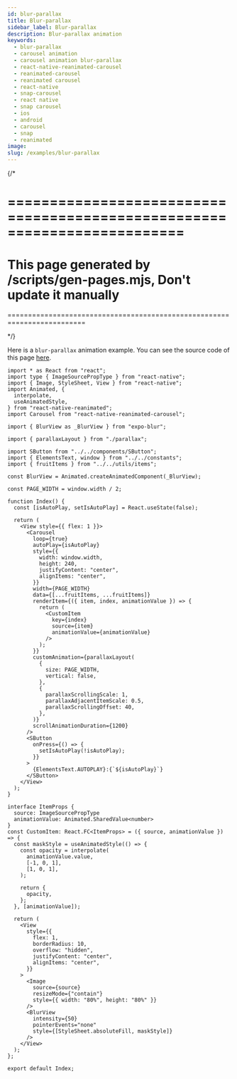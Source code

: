 ```yaml
---
id: blur-parallax
title: Blur-parallax
sidebar_label: Blur-parallax
description: Blur-parallax animation
keywords:
  - blur-parallax
  - carousel animation
  - carousel animation blur-parallax
  - react-native-reanimated-carousel
  - reanimated-carousel
  - reanimated carousel
  - react-native
  - snap-carousel
  - react native
  - snap carousel
  - ios
  - android
  - carousel
  - snap
  - reanimated
image:
slug: /examples/blur-parallax
---
```


{/* 

=========================================================================
=========================================================================
This page generated by /scripts/gen-pages.mjs, Don't update it manually 
=========================================================================
=========================================================================

*/}

Here is a `blur-parallax` animation example. You can see the source code of this page [here](https://github.com/dohooo/react-native-reanimated-carousel/blob/main/example/app/src/pages/blur-parallax/index.tsx).


<Page page='blur-parallax' />

```tsx copy
import * as React from "react";
import type { ImageSourcePropType } from "react-native";
import { Image, StyleSheet, View } from "react-native";
import Animated, {
  interpolate,
  useAnimatedStyle,
} from "react-native-reanimated";
import Carousel from "react-native-reanimated-carousel";

import { BlurView as _BlurView } from "expo-blur";

import { parallaxLayout } from "./parallax";

import SButton from "../../components/SButton";
import { ElementsText, window } from "../../constants";
import { fruitItems } from "../../utils/items";

const BlurView = Animated.createAnimatedComponent(_BlurView);

const PAGE_WIDTH = window.width / 2;

function Index() {
  const [isAutoPlay, setIsAutoPlay] = React.useState(false);

  return (
    <View style={{ flex: 1 }}>
      <Carousel
        loop={true}
        autoPlay={isAutoPlay}
        style={{
          width: window.width,
          height: 240,
          justifyContent: "center",
          alignItems: "center",
        }}
        width={PAGE_WIDTH}
        data={[...fruitItems, ...fruitItems]}
        renderItem={({ item, index, animationValue }) => {
          return (
            <CustomItem
              key={index}
              source={item}
              animationValue={animationValue}
            />
          );
        }}
        customAnimation={parallaxLayout(
          {
            size: PAGE_WIDTH,
            vertical: false,
          },
          {
            parallaxScrollingScale: 1,
            parallaxAdjacentItemScale: 0.5,
            parallaxScrollingOffset: 40,
          },
        )}
        scrollAnimationDuration={1200}
      />
      <SButton
        onPress={() => {
          setIsAutoPlay(!isAutoPlay);
        }}
      >
        {ElementsText.AUTOPLAY}:{`${isAutoPlay}`}
      </SButton>
    </View>
  );
}

interface ItemProps {
  source: ImageSourcePropType
  animationValue: Animated.SharedValue<number>
}
const CustomItem: React.FC<ItemProps> = ({ source, animationValue }) => {
  const maskStyle = useAnimatedStyle(() => {
    const opacity = interpolate(
      animationValue.value,
      [-1, 0, 1],
      [1, 0, 1],
    );

    return {
      opacity,
    };
  }, [animationValue]);

  return (
    <View
      style={{
        flex: 1,
        borderRadius: 10,
        overflow: "hidden",
        justifyContent: "center",
        alignItems: "center",
      }}
    >
      <Image
        source={source}
        resizeMode={"contain"}
        style={{ width: "80%", height: "80%" }}
      />
      <BlurView
        intensity={50}
        pointerEvents="none"
        style={[StyleSheet.absoluteFill, maskStyle]}
      />
    </View>
  );
};

export default Index;

```